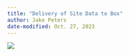 ```yaml
---
title: "Delivery of Site Data to Box"
author: Jake Peters
date-modified: Oct. 27, 2023
---
```


![](images/deidentified-site-data-box-delivery-diagram.png)

